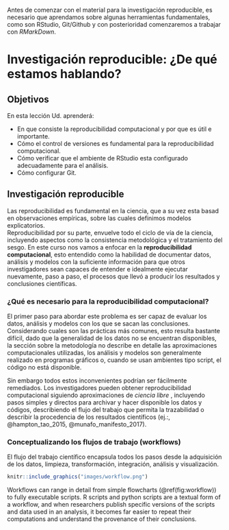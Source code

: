 Antes de comenzar con el material para la investigación reproducible, es necesario que 
aprendamos sobre algunas herramientas fundamentales, como son RStudio, Git/Github y con 
posterioridad comenzaremos a trabajar con _RMarkDown_.

# Investigación reproducible: ¿De qué estamos hablando?

## Objetivos

En esta lección Ud. aprenderá:

- En que consiste la reproducibilidad computacional y por que es útil e importante. 
- Cómo el control de versiones es fundamental para la reproducibilidad computacional.
- Cómo verificar que el ambiente de RStudio esta configurado adecuadamente para el análisis.
- Cómo configurar Git.

## Investigación reproducible

Las reproducibilidad es fundamental en la ciencia, que a su vez esta basad en observaciones empíricas, 
sobre las cuales definimos modelos explicatorios.  
Reproducibilidad por su parte, envuelve todo el ciclo de vía de la ciencia, incluyendo aspectos como la 
consistencia metodológica y el tratamiento del sesgo. En este curso nos vamos a enfocar en la 
**reproducibilidad computacional**, esto entendido como la habilidad de documentar datos, análisis y 
modelos con la suficiente información para que otros investigadores sean capaces de entender e
idealmente ejecutar nuevamente, paso a paso, el procesos que llevó a producir los resultados y 
conclusiones científicas.

### ¿Qué es necesario para la reproducibilidad computacional?

El primer paso para abordar este problema es ser capaz de evaluar los datos, 
análisis y modelos con los que se sacan las conclusiones.  Considerando cuales son las 
prácticas más comunes, esto resulta bastante difícil, dado que la generalidad de los 
datos no se encuentran disponibles, la sección sobre la metodología no 
describe en detalle las aproximaciones computacionales utilizadas, 
los análisis y modelos son generalmente realizado en programas gráficos o, cuando 
se usan ambientes tipo script, el código no está disponible.

Sin embargo todos estos inconvenientes podrían ser fácilmente remediados. 
Los investigadores pueden obtener reproducibilidad computacional siguiendo 
aproximaciones de _ciencia libre_ , incluyendo pasos simples y directos para 
archivar y hacer disponible los datos y códigos, describiendo el flujo del trabajo
que permita la trazabilidad o describir la procedencia de los
resultados científicos (ej.:, @hampton_tao_2015, @munafo_manifesto_2017).

### Conceptualizando los flujos de trabajo (workflows)

El flujo del trabajo científico encapsula todos los pasos desde la 
adquisición de los datos, limpieza, transformación, integración, análisis y 
visualización.  

```r
knitr::include_graphics("images/workflow.png")
```

Workflows can range in detail from simple flowcharts (\@ref(fig:workflow))
to fully executable scripts. R scripts and python scripts are a textual form 
of a workflow, and when researchers publish specific versions of the scripts and 
data used in an analysis, it becomes far easier to repeat their computations and 
understand the provenance of their conclusions.
